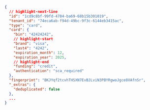 ```json showLineNumbers title="Token sample"
{
  // highlight-next-line
  "id": "1cd9c8bf-99fd-4784-ba69-68b15b301019",
  "tenant_id": "74eca6ab-f94d-49bc-9f3c-6144eb3415ac",
  "type": "card",
  "card": {
    "bin": "42424242",
    // highlight-start
    "brand": "visa",
    "last4": "4242",
    "expiration_month": 12,
    "expiration_year": 2025,
    // highlight-end
    "funding": "credit",
    "authentication": "sca_required"
  },
  "fingerprint": "BKJYqf2tcvhTHSXN7EvBJLviN3PBYRgwoJgce8VAfnSr",
  "_extras": {
    "deduplicated": false
  },
  ...
}
```
